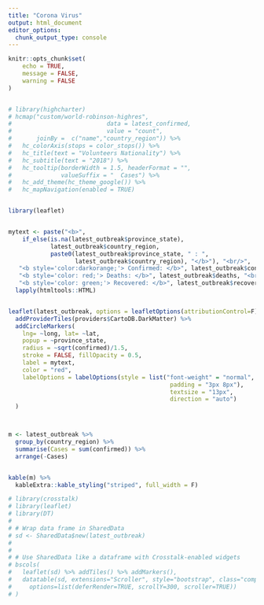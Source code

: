 ```yaml
---
title: "Corona Virus"
output: html_document
editor_options: 
  chunk_output_type: console
---
```


```r
knitr::opts_chunk$set(
	echo = TRUE,
	message = FALSE,
	warning = FALSE
)
```

```r

```



```r
# library(highcharter)
# hcmap("custom/world-robinson-highres", 
#                           data = latest_confirmed, 
#                           value = "count",
#       joinBy =  c("name","country_region")) %>%
#   hc_colorAxis(stops = color_stops()) %>% 
#   hc_title(text = "Volunteers Nationality") %>% 
#   hc_subtitle(text = "2018") %>%
#   hc_tooltip(borderWidth = 1.5, headerFormat = "", 
#              valueSuffix = "  Cases") %>%
#   hc_add_theme(hc_theme_google()) %>%   
#   hc_mapNavigation(enabled = TRUE) 


library(leaflet)


mytext <- paste("<b>",
    if_else(is.na(latest_outbreak$province_state), 
            latest_outbreak$country_region, 
            paste0(latest_outbreak$province_state, " : ", 
                   latest_outbreak$country_region), "</b>"), "<br/>", 
   "<b style='color:darkorange;'> Confirmed: </b>", latest_outbreak$confirmed, "<br/>", 
   "<b style='color: red;'> Deaths: </b>", latest_outbreak$deaths, "<br/>", 
   "<b style='color: green;'> Recovered: </b>", latest_outbreak$recovered, sep="") %>%
  lapply(htmltools::HTML)


leaflet(latest_outbreak, options = leafletOptions(attributionControl=F)) %>%
  addProviderTiles(providers$CartoDB.DarkMatter) %>% 
  addCircleMarkers(
    lng= ~long, lat= ~lat,
    popup = ~province_state,
    radius = ~sqrt(confirmed)/1.5,
    stroke = FALSE, fillOpacity = 0.5, 
    label = mytext,
    color = "red",
    labelOptions = labelOptions(style = list("font-weight" = "normal", 
                                              padding = "3px 8px"), 
                                              textsize = "13px", 
                                              direction = "auto")
  )



m <- latest_outbreak %>% 
  group_by(country_region) %>% 
  summarise(Cases = sum(confirmed)) %>% 
  arrange(-Cases)


kable(m) %>%
  kableExtra::kable_styling("striped", full_width = F) 
```



```r
# library(crosstalk)
# library(leaflet)
# library(DT)
# 
# # Wrap data frame in SharedData
# sd <- SharedData$new(latest_outbreak)
# 
# 
# # Use SharedData like a dataframe with Crosstalk-enabled widgets
# bscols(
#   leaflet(sd) %>% addTiles() %>% addMarkers(),
#   datatable(sd, extensions="Scroller", style="bootstrap", class="compact", width="100%",
#     options=list(deferRender=TRUE, scrollY=300, scroller=TRUE))
# )
```


